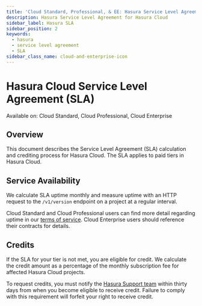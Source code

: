 ```yaml
---
title: 'Cloud Standard, Professional, & EE: Hasura Service Level Agreement'
description: Hasura Service Level Agreement for Hasura Cloud
sidebar_label: Hasura SLA
sidebar_position: 2
keywords:
  - hasura
  - service level agreement
  - SLA
sidebar_class_name: cloud-and-enterprise-icon
---
```


# Hasura Cloud Service Level Agreement (SLA)

<div className="badge badge--primary heading-badge">
  Available on: Cloud Standard, Cloud Professional, Cloud Enterprise
</div>

## Overview

This document describes the Service Level Agreement (SLA) calculation and crediting process for Hasura Cloud. The SLA
applies to paid tiers in Hasura Cloud.

## Service Availability

We calculate SLA uptime monthly and measure uptime with an HTTP request to the `/v1/version` endpoint on a project at a
regular interval.

Cloud Standard and Cloud Professional users can find more detail regarding uptime in our
[terms of service](https://hasura.io/legal/hasura-cloud-terms-of-service/). Cloud Enterprise users should reference
their contracts for details.

## Credits

If the SLA for your tier is not met, you are eligible for credit. We calculate the credit amount as a percentage of the
monthly subscription fee for affected Hasura Cloud projects.

To request credits, you must notify the [Hasura Support team](https://cloud.hasura.io/support/create-ticket) within
thirty days from when you become eligible to receive credit. Failure to comply with this requirement will forfeit your
right to receive credit.
